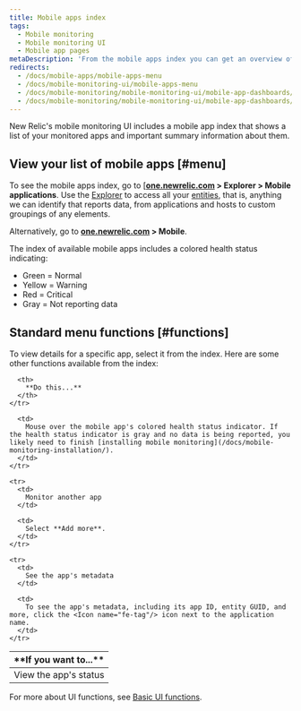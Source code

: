 ```yaml
---
title: Mobile apps index
tags:
  - Mobile monitoring
  - Mobile monitoring UI
  - Mobile app pages
metaDescription: 'From the mobile apps index you can get an overview of the health of your apps and dive deeper into specific apps.'
redirects:
  - /docs/mobile-apps/mobile-apps-menu
  - /docs/mobile-monitoring-ui/mobile-apps-menu
  - /docs/mobile-monitoring/mobile-monitoring-ui/mobile-app-dashboards/mobile-apps-menu
  - /docs/mobile-monitoring/mobile-monitoring-ui/mobile-app-dashboards/mobile-apps-index
---
```


New Relic's mobile monitoring UI includes a mobile app index that shows a list of your monitored apps and important summary information about them.

## View your list of mobile apps [#menu]

To see the mobile apps index, go to [**[one.newrelic.com](https://one.newrelic.com) > Explorer > Mobile applications**. Use the [Explorer](/docs/new-relic-one/use-new-relic-one/core-concepts/new-relic-explorer-view-performance-across-apps-services-hosts/) to access all your [entities](/docs/new-relic-one/use-new-relic-one/core-concepts/what-entity-new-relic/), that is, anything we can identify that reports data, from applications and hosts to custom groupings of any elements.

Alternatively, go to **[one.newrelic.com](https://one.newrelic.com) > Mobile**.

The index of available mobile apps includes a colored health status indicating:

* Green = Normal
* Yellow = Warning
* Red = Critical
* Gray = Not reporting data

## Standard menu functions [#functions]

To view details for a specific app, select it from the index. Here are some other functions available from the index:

<table>
  <thead>
    <tr>
      <th width={200}>
        **If you want to...**
      </th>

      <th>
        **Do this...**
      </th>
    </tr>
  </thead>

  <tbody>
    <tr>
      <td>
        View the app's status
      </td>

      <td>
        Mouse over the mobile app's colored health status indicator. If the health status indicator is gray and no data is being reported, you likely need to finish [installing mobile monitoring](/docs/mobile-monitoring-installation/).
      </td>
    </tr>

    <tr>
      <td>
        Monitor another app
      </td>

      <td>
        Select **Add more**.
      </td>
    </tr>

    <tr>
      <td>
        See the app's metadata
      </td>

      <td>
        To see the app's metadata, including its app ID, entity GUID, and more, click the <Icon name="fe-tag"/> icon next to the application name.
      </td>
    </tr>
  </tbody>
</table>

For more about UI functions, see [Basic UI functions](/docs/new-relic-one/use-new-relic-one/get-started/new-relic-one-core-ui-components).
